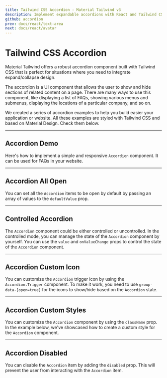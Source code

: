 ```yaml
---
title: Tailwind CSS Accordion - Material Tailwind v3
description: Implement expandable accordions with React and Tailwind CSS using Material Tailwind v3. Organize content effectively with customizable accordion components.
github: accordion
prev: docs/react/text-area
next: docs/react/avatar
---
```


# Tailwind CSS Accordion

Material Tailwind offers a robust accordion component built with Tailwind CSS that is perfect for situations where you need to integrate expand/collapse design.

The accordion is a UI component that allows the user to show and hide sections of related content on a page. There are many ways to use this component, like displaying a list of FAQs, showing various menus and submenus, displaying the locations of a particular company, and so on.

We created a series of accordion examples to help you build easier your application or website. All these examples are styled with Tailwind CSS and based on Material Design. Check them below.


---

## Accordion Demo

Here's how to implement a simple and responsive `Accordion` component. It can be used for FAQs in your website.

<PreviewWithCode relativePath="accordion/accordion-demo.tsx" language="html" />

---

## Accordion All Open

You can set all the `Accordion` items to be open by default by passing an array of values to the `defaultValue` prop.

<PreviewWithCode relativePath="accordion/accordion-all-open.tsx" language="html" />

---

## Controlled Accordion

The `Accordion` component could be either controlled or uncontrolled. In the controlled mode, you can manage the state of the `Accordion` component by yourself. You can use the `value` and `onValueChange` props to control the state of the `Accordion` component.

<PreviewWithCode relativePath="accordion/controlled-accordion.tsx" language="html" />

---

## Accordion Custom Icon

You can customize the `Accordion` trigger icon by using the `Accordion.Trigger` component. To make it work, you need to use `group-data-[open=true]` for the icons to show/hide based on the `Accordion` state.


<PreviewWithCode relativePath="accordion/accordion-custom-icon.tsx" language="html" />

---

## Accordion Custom Styles

You can customize the `Accordion` component by using the `className` prop. In the example below, we've showcased how to create a custom style for the `Accordion` component.

<PreviewWithCode relativePath="accordion/accordion-custom-styles.tsx" language="html" />

---

## Accordion Disabled

You can disable the `Accordion` item by adding the `disabled` prop. This will prevent the user from interacting with the `Accordion` item.

<PreviewWithCode relativePath="accordion/accordion-disabled.tsx" language="html" />
